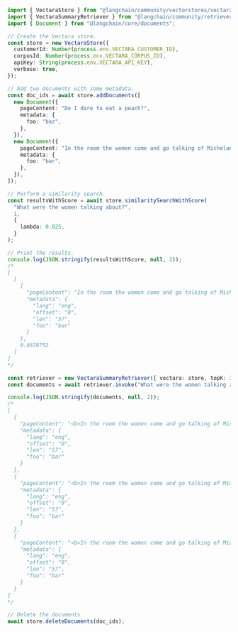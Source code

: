 ```typescript
import { VectaraStore } from "@langchain/community/vectorstores/vectara";
import { VectaraSummaryRetriever } from "@langchain/community/retrievers/vectara_summary";
import { Document } from "@langchain/core/documents";

// Create the Vectara store.
const store = new VectaraStore({
  customerId: Number(process.env.VECTARA_CUSTOMER_ID),
  corpusId: Number(process.env.VECTARA_CORPUS_ID),
  apiKey: String(process.env.VECTARA_API_KEY),
  verbose: true,
});

// Add two documents with some metadata.
const doc_ids = await store.addDocuments([
  new Document({
    pageContent: "Do I dare to eat a peach?",
    metadata: {
      foo: "baz",
    },
  }),
  new Document({
    pageContent: "In the room the women come and go talking of Michelangelo",
    metadata: {
      foo: "bar",
    },
  }),
]);

// Perform a similarity search.
const resultsWithScore = await store.similaritySearchWithScore(
  "What were the women talking about?",
  1,
  {
    lambda: 0.025,
  }
);

// Print the results.
console.log(JSON.stringify(resultsWithScore, null, 2));
/*
[
  [
    {
      "pageContent": "In the room the women come and go talking of Michelangelo",
      "metadata": {
        "lang": "eng",
        "offset": "0",
        "len": "57",
        "foo": "bar"
      }
    },
    0.4678752
  ]
]
*/

const retriever = new VectaraSummaryRetriever({ vectara: store, topK: 3 });
const documents = await retriever.invoke("What were the women talking about?");

console.log(JSON.stringify(documents, null, 2));
/*
[
  {
    "pageContent": "<b>In the room the women come and go talking of Michelangelo</b>",
    "metadata": {
      "lang": "eng",
      "offset": "0",
      "len": "57",
      "foo": "bar"
    }
  },
  {
    "pageContent": "<b>In the room the women come and go talking of Michelangelo</b>",
    "metadata": {
      "lang": "eng",
      "offset": "0",
      "len": "57",
      "foo": "bar"
    }
  },
  {
    "pageContent": "<b>In the room the women come and go talking of Michelangelo</b>",
    "metadata": {
      "lang": "eng",
      "offset": "0",
      "len": "57",
      "foo": "bar"
    }
  }
]
*/

// Delete the documents.
await store.deleteDocuments(doc_ids);
```